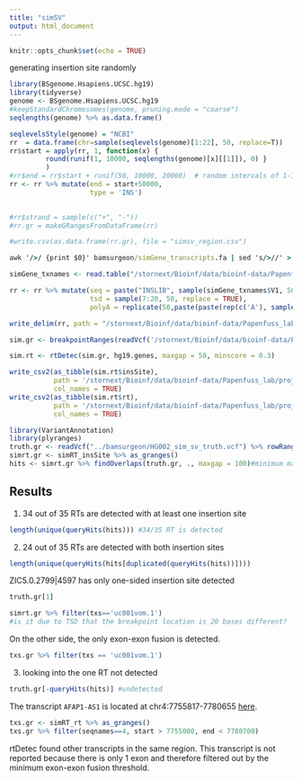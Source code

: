 ```yaml
---
title: "simSV"
output: html_document
---
```


```r
knitr::opts_chunk$set(echo = TRUE)
```

generating insertion site randomly
```r
library(BSgenome.Hsapiens.UCSC.hg19)
library(tidyverse)
genome <- BSgenome.Hsapiens.UCSC.hg19
#keepStandardChromosomes(genome, pruning.mode = "coarse")
seqlengths(genome) %>% as.data.frame()
```

```r
seqlevelsStyle(genome) = "NCBI"
rr  = data.frame(chr=sample(seqlevels(genome)[1:22], 50, replace=T))
rr$start = apply(rr, 1, function(x) { 
         round(runif(1, 10000, seqlengths(genome)[x][[1]]), 0) }
         )
#rr$end = rr$start + runif(50, 10000, 20000)  # random intervals of 1-1000 bases
rr <- rr %>% mutate(end = start+50000,
                    type = 'INS')
                    

#rr$strand = sample(c("+", "-"))
#rr.gr = makeGRangesFromDataFrame(rr)

#write.csv(as.data.frame(rr.gr), file = "simsv_region.csv")
```

```cmd
awk '/>/ {print $0}' bamsurgeon/simGene_transcripts.fa | sed 's/>//' > bamsurgeon/simGene_txnames.txt
```

```r
simGene_txnames <- read.table("/stornext/Bioinf/data/bioinf-data/Papenfuss_lab/projects/StructuralVariantAnnotation/bamsurgeon/simGene_txnames.txt", quote="", comment.char="")
```

```r
rr <- rr %>% mutate(seq = paste("INSLIB", sample(simGene_txnames$V1, 50), sep = ":"),
                    tsd = sample(7:20, 50, replace = TRUE),
                    polyA = replicate(50,paste(paste(rep(c('A'), sample(5:10,1)), collapse = ''), c('^'),paste(rep(c('T'), sample(2:5,1)), collapse = ''), sep = '')))

write_delim(rr, path = "/stornext/Bioinf/data/bioinf-data/Papenfuss_lab/projects/StructuralVariantAnnotation/bamsurgeon/simsv_region.csv", delim=" ", col_names = FALSE)
```

```r
sim.gr <- breakpointRanges(readVcf('/stornext/Bioinf/data/bioinf-data/Papenfuss_lab/projects/StructuralVariantAnnotation/bamsurgeon/HG002_sim_sv.sorted.vcf'))
```
```r
sim.rt <- rtDetec(sim.gr, hg19.genes, maxgap = 50, minscore = 0.3)

write_csv2(as_tibble(sim.rt$insSite), 
           path = '/stornext/Bioinf/data/bioinf-data/Papenfuss_lab/projects/StructuralVariantAnnotation/bamsurgeon/simRT_insSite.csv', 
           col_names = TRUE)
write_csv2(as_tibble(sim.rt$rt), 
           path = '/stornext/Bioinf/data/bioinf-data/Papenfuss_lab/projects/StructuralVariantAnnotation/bamsurgeon/simRT_rt.csv', 
           col_names = TRUE)
```


```r
library(VariantAnnotation)
library(plyranges)
truth.gr <- readVcf("../bamsurgeon/HG002_sim_sv_truth.vcf") %>% rowRanges()
simrt.gr <- simRT_insSite %>% as_granges()
hits <- simrt.gr %>% findOverlaps(truth.gr, ., maxgap = 100)#minimum maxgap is 19 for 60 hits (56 unique hits)
```

## Results

1. 34 out of 35 RTs are detected with at least one insertion site
```r
length(unique(queryHits(hits))) #34/35 RT is detected
```

2. 24 out of 35 RTs are detected with both insertion sites
```r
length(unique(queryHits(hits[duplicated(queryHits(hits))])))
```
ZIC5.0.2799|4597 has only one-sided insertion site detected
```r
truth.gr[1]
```
```r
simrt.gr %>% filter(txs=='uc001vom.1') 
#is it due to TSD that the breakpoint location is 20 bases different?
```
On the other side, the only exon-exon fusion is detected.
```r
txs.gr %>% filter(txs == 'uc001vom.1')
```

3. looking into the one RT not detected
```r
truth.gr[-queryHits(hits)] #undetected
```
The transcript `AFAP1-AS1` is located at chr4:7755817-7780655 [here](https://www.ncbi.nlm.nih.gov/gene?term=NR_026892).

```r
txs.gr <- simRT_rt %>% as_granges()
txs.gr %>% filter(seqnames==4, start > 7755000, end < 7780700)
```
rtDetec found other transcripts in the same region. This transcript is not reported because there is only 1 exon and therefore filtered out by the minimum exon-exon fusion threshold.


